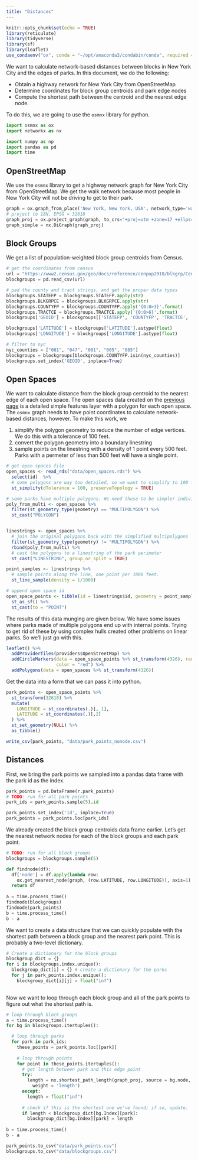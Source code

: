 ```yaml
---
title: "Distances"
---
```


```r
knitr::opts_chunk$set(echo = TRUE)
library(reticulate)
library(tidyverse)
library(sf)
library(leaflet)
use_condaenv("ox", conda = "~/opt/anaconda3/condabin/conda", required = TRUE)
```

We want to calculate network-based distances between blocks in New York City
and the edges of parks.  In this document, we do the following: 

  - Obtain a highway network for New York City from OpenStreetMap
  - Determine coordinates for block group centroids and park edge nodes
  - Compute the shortest path between the centroid and the nearest edge node.

To do this, we are going to use the `osmnx` library for  python.

```python
import osmnx as ox
import networkx as nx

import numpy as np
import pandas as pd
import time
```


## OpenStreetMap

We use the `osmnx` library to get a highway network graph for New York City from 
OpenStreetMap. We get the walk network because most people in New York City will
not be driving to get to their park.

```python
graph = ox.graph_from_place('New York, New York, USA', network_type='walk')
# project to 18N, EPSG = 32618
graph_proj = ox.project_graph(graph, to_crs="+proj=utm +zone=17 +ellps=WGS84 +datum=WGS84 +units=m +no_defs")
graph_simple = nx.DiGraph(graph_proj)
```



## Block Groups

We get a list of population-weighted block group centroids from Census.

```python
# get the coordinates from census
url = "https://www2.census.gov/geo/docs/reference/cenpop2010/blkgrp/CenPop2010_Mean_BG36.txt"
blockgroups = pd.read_csv(url)

# pad the county and tract strings, and get the proper data types
blockgroups.STATEFP = blockgroups.STATEFP.apply(str)
blockgroups.BLKGRPCE = blockgroups.BLKGRPCE.apply(str)
blockgroups.COUNTYFP = blockgroups.COUNTYFP.apply('{0:0>3}'.format)
blockgroups.TRACTCE = blockgroups.TRACTCE.apply('{0:0>6}'.format)
blockgroups['GEOID'] = blockgroups[['STATEFP', 'COUNTYFP', 'TRACTCE', 'BLKGRPCE']].apply(lambda x: ''.join(x), axis = 1)

blockgroups['LATITUDE'] = blockgroups['LATITUDE'].astype(float)
blockgroups['LONGITUDE'] = blockgroups['LONGITUDE'].astype(float)

# filter to nyc
nyc_counties = ["081", "047", "061", "005", "085"]
blockgroups = blockgroups[blockgroups.COUNTYFP.isin(nyc_counties)]
blockgroups.set_index('GEOID', inplace=True)
```


## Open Spaces

We want to calculate distance from the block group centroid to the nearest
edge of each open space. The open spaces data created on the 
[previous page](02_parks_data.html) is a detailed simple features layer with a
polygon for each open space. The `osmnx` graph needs to have point coordinates 
to calculate network-based distances, however. To make this work, we 

 1. simplify the polygon geometry to reduce the number of edge vertices. We do this
 with a tolerance of 100 feet.
 2. convert the polygon geometry into a boundary linestring
 3. sample points on the linestring with a density of 1 point every 500 feet. Parks
 with a permeter of less than 500 feet will have a single point.


```r
# get open spaces file
open_spaces <- read_rds("data/open_spaces.rds") %>%
  select(id)  %>%
  # some polygons are way too detailed, so we want to simplify to 100 foot resolution
  st_simplify(dTolerance = 100, preserveTopology = TRUE)

# some parks have multiple polygons. We need these to be simpler individual features 
poly_from_multi <- open_spaces %>%
  filter(st_geometry_type(geometry) == "MULTIPOLYGON") %>%
  st_cast("POLYGON")


linestrings <- open_spaces %>%
  # join the original polygons back with the simplified multipolygons
  filter(st_geometry_type(geometry) != "MULTIPOLYGON") %>%
  rbind(poly_from_multi) %>%
  # cast the polygons to a linestring of the park perimeter
  st_cast("LINESTRING", group_or_split = TRUE) 

point_samples <- linestrings %>%
  # sample points along the line, one point per 1000 feet.
  st_line_sample(density = 1/1000) 

# append open space id
open_space_points <- tibble(id = linestrings$id, geometry = point_samples) %>%
  st_as_sf() %>%
  st_cast(to = "POINT")
```

The results of this data munging are given below. We have some issues where parks 
made of multiple polygons end up with internal points. Trying to get rid of these
by using complex hulls created other problems on linear parks. So we'll just go
with this.

```r
leaflet() %>%
  addProviderTiles(providers$OpenStreetMap) %>%
  addCircleMarkers(data = open_space_points %>% st_transform(4326), radius = 0.001,
                   color = "red") %>%
  addPolygons(data = open_spaces %>% st_transform(4326))
```

Get the data into a form that we can pass it into python.

```r
park_points <- open_space_points %>%
  st_transform(32618) %>%
  mutate(
    LONGITUDE = st_coordinates(.)[, 1],
    LATITUDE = st_coordinates(.)[,2]
  ) %>%
  st_set_geometry(NULL) %>%
  as_tibble()

write_csv(park_points, "data/park_points_nonode.csv")
```

## Distances

First, we bring the park points we sampled into a pandas data frame with
the park id as the index.
```python
park_points = pd.DataFrame(r.park_points)
# TODO: run for all park points
park_ids = park_points.sample(5).id

park_points.set_index('id', inplace=True)
park_points = park_points.loc[park_ids]

```

We already created the block group centroids data frame earlier. Let's get the
nearest network nodes for each of the block groups and each park point.

```python
# TODO: run for all block groups
blockgroups = blockgroups.sample(5)

def findnode(df):
  df['node'] = df.apply(lambda row: 
    ox.get_nearest_node(graph, (row.LATITUDE, row.LONGITUDE)), axis=1)
  return df
  
a = time.process_time()
findnode(blockgroups)
findnode(park_points)
b = time.process_time()
b - a
```

We want to create a data structure that we can quickly populate with the 
shortest path between a block group and the nearest park point. This is 
probably a two-level dictionary.

```python
# Create a dictionary for the block groups
blockgroup_dict = {}
for i in blockgroups.index.unique():
  blockgroup_dict[i] = {} # create a dictionary for the parks
  for j in park_points.index.unique():
    blockgroup_dict[i][j] = float("inf")
    
```


Now we want to loop through each block group and all of the park points to figure
out what the shortest path is.

```python
# loop through block groups
a = time.process_time()
for bg in blockgroups.itertuples():

  # loop through parks
  for park in park_ids:
    these_points = park_points.loc[[park]]
    
    # loop through points
    for point in these_points.itertuples():
      # get length between park and this edge point
      try:
        length = nx.shortest_path_length(graph_proj, source = bg.node, target=point.node,
          weight = 'length')
      except:
        length = float("inf")
      
      # check if this is the shortest one we've found; if so, update.
      if length < blockgroup_dict[bg.Index][park]:
        blockgroup_dict[bg.Index][park] = length
        
b = time.process_time()
b - a 
```


```python
park_points.to_csv("data/park_points.csv")
blockgroups.to_csv("data/blockgroups.csv")
```

